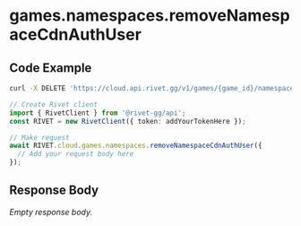 
# games.namespaces.removeNamespaceCdnAuthUser

## Code Example

<CodeGroup title='Request' tag='DELETE' label='https://cloud.api.rivet.gg/v1/games/{game_id}/namespaces/{namespace_id}/auth-user/{user}'>

```bash {{ title: 'cURL' }}
curl -X DELETE 'https://cloud.api.rivet.gg/v1/games/{game_id}/namespaces/{namespace_id}/auth-user/{user}'
```

```ts
// Create Rivet client
import { RivetClient } from '@rivet-gg/api';
const RIVET = new RivetClient({ token: addYourTokenHere });

// Make request
await RIVET.cloud.games.namespaces.removeNamespaceCdnAuthUser({
  // Add your request body here
});
```

</CodeGroup>


## Response Body

_Empty response body._
